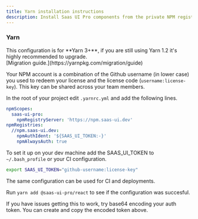 ```yaml
---
title: Yarn installation instructions
description: Install Saas UI Pro components from the private NPM registry using Yarn.
---
```


### Yarn

<Info>
  This configuration is for **Yarn 3+**, if you are still using Yarn 1.2 it's
  highly recommended to upgrade. <br />
  [Migration guide.](https://yarnpkg.com/migration/guide)
</Info>

Your NPM account is a combination of the Github username (in lower case) you used to redeem your license and the license code (`username:license-key`). This key can be shared across your team members.

<NpmAuthToken />

In the root of your project edit `.yarnrc.yml` and add the following lines.

```yml
npmScopes:
  saas-ui-pro:
    npmRegistryServer: 'https://npm.saas-ui.dev'
npmRegistries:
  //npm.saas-ui.dev:
    npmAuthIdent: '${SAAS_UI_TOKEN:-}'
    npmAlwaysAuth: true
```

To set it up on your dev machine add the SAAS_UI_TOKEN to `~/.bash_profile` or your CI configuration.

```bash
export SAAS_UI_TOKEN="github-username:license-key"
```

The same configuration can be used for CI and deployments.

Run `yarn add @saas-ui-pro/react` to see if the configuration was succesful.

If you have issues getting this to work, try base64 encoding your auth token. You can create and copy the encoded token above.

